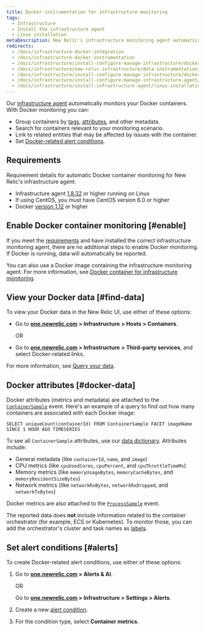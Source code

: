 ```yaml
---
title: Docker instrumentation for infrastructure monitoring
tags:
  - Infrastructure
  - Install the infrastructure agent
  - Linux installation
metaDescription: New Relic's infrastructure monitoring agent automatically instruments Docker to collect container metrics and metadata.
redirects:
  - /docs/infrastructure-docker-integration
  - /docs/infrastructure-docker-instrumentation
  - /docs/infrastructure/install-configure-manage-infrastructure/docker-installation/docker-container-monitoring-infrastructure
  - /docs/infrastructure/new-relic-infrastructure/data-instrumentation/docker-instrumentation-infrastructure
  - /docs/infrastructure/install-configure-manage-infrastructure/docker-installation/docker-instrumentation-infrastructure
  - /docs/infrastructure/install-configure-manage-infrastructure-agent/linux-installation/docker-instrumentation-infrastructure
  - /docs/infrastructure/install-infrastructure-agent/linux-installation/docker-instrumentation-infrastructure
---
```


Our [infrastructure agent](/docs/welcome-new-relic-infrastructure) automatically monitors your Docker containers. With Docker monitoring you can:

* Group containers by [tags](/docs/new-relic-one/use-new-relic-one/core-concepts/tagging-use-tags-organize-group-what-you-monitor), [attributes](#docker-data), and other metadata.
* Search for containers relevant to your monitoring scenario.
* Link to related entities that may be affected by issues with the container.
* Set [Docker-related alert conditions](#alerts).

## Requirements

Requirement details for automatic Docker container monitoring for New Relic's infrastructure agent:

* Infrastructure agent [1.8.32](/docs/release-notes/infrastructure-release-notes/infrastructure-agent-release-notes/new-relic-infrastructure-agent-1832) or higher running on Linux
* If using CentOS, you must have CentOS version 6.0 or higher
* Docker [version 1.12](https://www.docker.com/blog/docker-1-12-built-in-orchestration/) or higher

## Enable Docker container monitoring [#enable]

If you meet the [requirements](#requirements) and have installed the correct infrastructure monitoring agent, there are no additional steps to enable Docker monitoring. If Docker is running, data will automatically be reported.

You can also use a Docker image containing the infrastructure monitoring agent. For more information, see [Docker container for infrastructure monitoring](/docs/infrastructure/install-infrastructure-agent/linux-installation/docker-container-infrastructure-monitoring).

## View your Docker data [#find-data]

To view your Docker data in the New Relic UI, use either of these options:

* Go to **[one.newrelic.com](https://one.newrelic.com) > Infrastructure** **> Hosts > Containers**.

  OR
* Go to **[one.newrelic.com](https://one.newrelic.com) > Infrastructure** **> Third-party services**, and select Docker-related links.

For more information, see [Query your data](/docs/using-new-relic/data/understand-data/query-new-relic-data).

## Docker attributes [#docker-data]

Docker attributes (metrics and metadata) are attached to the [`ContainerSample`](/attribute-dictionary/?event=ContainerSample) event. Here's an example of a query to find out how many containers are associated with each Docker image:

```
SELECT uniqueCount(containerId) FROM ContainerSample FACET imageName SINCE 1 HOUR AGO TIMESERIES
```

To see all `ContainerSample` attributes, use our [data dictionary](/attribute-dictionary/?event=ContainerSample). Attributes include:

* General metadata (like `containerId`, `name`, and `image`)
* CPU metrics (like `cpuUsedCores`, `cpuPercent`, and `cpuThrottleTimeMs`)
* Memory metrics (like `memoryUsageBytes`, `memoryCacheBytes`, and `memoryResidentSizeBytes`)
* Network metrics (like `networkRxBytes`, `networkRxDropped`, and `networkTxBytes`)

Docker metrics are also attached to the [`ProcessSample`](https://docs.newrelic.com/attribute-dictionary/?event=ProcessSample) event.

The reported data does **not** include information related to the container orchestrator (for example, ECS or Kubernetes). To monitor those, you can add the orchestrator's cluster and task names as [labels](https://docs.docker.com/ee/ucp/admin/configure/add-labels-to-cluster-nodes/).

## Set alert conditions [#alerts]

To create Docker-related alert conditions, use either of these options:

1. Go to **[one.newrelic.com](https://one.newrelic.com) > Alerts & AI**.

   OR

   Go to **[one.newrelic.com](https://one.newrelic.com) > Infrastructure > Settings > Alerts**.
2. Create a new [alert condition](/docs/alerts/new-relic-alerts/defining-conditions/create-alert-conditions).
3. For the condition type, select **Container metrics**.
